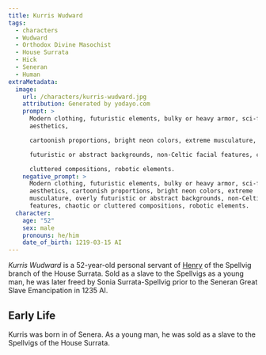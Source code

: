 ```yaml
---
title: Kurris Wudward
tags:
  - characters
  - Wudward
  - Orthodox Divine Masochist
  - House Surrata
  - Hick
  - Seneran
  - Human
extraMetadata:
  image:
    url: /characters/kurris-wudward.jpg
    attribution: Generated by yodayo.com
    prompt: >
      Modern clothing, futuristic elements, bulky or heavy armor, sci-fi
      aesthetics,

      cartoonish proportions, bright neon colors, extreme musculature, overly

      futuristic or abstract backgrounds, non-Celtic facial features, chaotic or

      cluttered compositions, robotic elements.
    negative_prompt: >
      Modern clothing, futuristic elements, bulky or heavy armor, sci-fi
      aesthetics, cartoonish proportions, bright neon colors, extreme
      musculature, overly futuristic or abstract backgrounds, non-Celtic facial
      features, chaotic or cluttered compositions, robotic elements.
  character:
    age: "52"
    sex: male
    pronouns: he/him
    date_of_birth: 1219-03-15 AI
---
```


_Kurris Wudward_ is a 52-year-old personal servant of
[Henry](./henry-spellvig.mdx) of the Spellvig branch of the House Surrata. Sold
as a slave to the Spellvigs as a young man, he was later freed by Sonia
Surrata-Spellvig prior to the Seneran Great Slave Emancipation in 1235 AI.

## Early Life

Kurris was born in of Senera. As a young man, he was sold as a slave to the
Spellvigs of the House Surrata.
